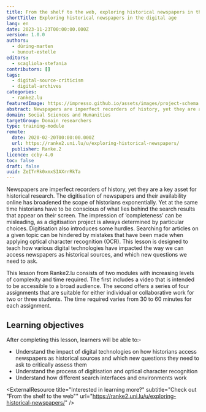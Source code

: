 ```yaml
---
title: From the shelf to the web, exploring historical newspapers in the digital age
shortTitle: Exploring historical newspapers in the digital age
lang: en
date: 2023-11-23T00:00:00.000Z
version: 1.0.0
authors:
  - düring-marten
  - bunout-estelle
editors:
  - scagliola-stefania
contributors: []
tags:
  - digital-source-criticism
  - digital-archives
categories:
  - ranke2.lu
featuredImage: https://impresso.github.io/assets/images/project-schema.jpg
abstract: Newspapers are imperfect recorders of history, yet they are a key asset for historical research. This lesson deals with how digitised newspapers that are available online change the way historians use newspapers as historical sources, and ask new skills for applying source criticism.
domain: Social Sciences and Humanities
targetGroup: Domain researchers
type: training-module
remote:
  date: 2020-02-20T00:00:00.000Z
  url: https://ranke2.uni.lu/u/exploring-historical-newspapers/
  publisher: Ranke.2
licence: ccby-4.0
toc: false
draft: false
uuid: ZeITrRk0xmxSIAXrrRkTa
---
```

Newspapers are imperfect recorders of history, yet they are a key asset for historical research. The digitisation of newspapers and their availability online has broadened the scope of historians exponentially. Yet at the same time historians have to be conscious of what lies behind the search results that appear on their screen. The impression of ‘completeness’ can be misleading, as a digitisation project is always determined by particular choices. Digitisation also introduces some hurdles. Searching for articles on a given topic can be hindered by mistakes that have been made when applying optical character recognition (OCR). This lesson is designed to teach how various digital technologies have impacted the way we can access newspapers as historical sources, and which new questions we need to ask.

This lesson from Ranke2.lu consists of two modules with increasing levels of complexity and time required. The first includes a video that is intended to be accessible to a broad audience. The second offers a series of four assignments that are suitable for either individual or collaborative work for two or three students. The time required varies from 30 to 60 minutes for each assignment.

## L﻿earning objectives
After completing this lesson, learners will be able to:-

- U﻿nderstand the impact of digital technologies on how historians access newspapers as historical sources and which new questions they need to ask to critically assess them
- Understand the process of digitisation and optical character recognition
- Understand how different search interfaces and environments work

<ExternalResource title="Interested in learning more?" subtitle="Check out "From the shelf to the web"" url="https://ranke2.uni.lu/u/exploring-historical-newspapers/" />
